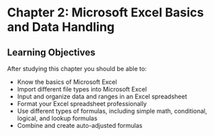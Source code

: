 # Chapter 2: Microsoft Excel Basics and Data Handling

## Learning Objectives

After studying this chapter you should be able to:

-   Know the basics of Microsoft Excel
-   Import different file types into Microsoft Excel
-   Input and organize data and ranges in an Excel spreadsheet
-   Format your Excel spreadsheet professionally
-   Use different types of formulas, including simple math, conditional, logical, and lookup formulas
-   Combine and create auto-adjusted formulas
